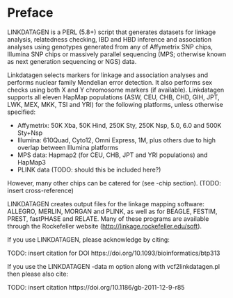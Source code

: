 # Preface {.unnumbered}

LINKDATAGEN is a PERL (5.8+) script that generates datasets for linkage analysis, relatedness checking, IBD and HBD inference and association analyses using genotypes generated from any of Affymetrix SNP chips, Illumina SNP chips or massively parallel sequencing (MPS; otherwise known as next generation sequencing or NGS) data.

Linkdatagen selects markers for linkage and association analyses and performs nuclear family Mendelian error detection. It also performs sex checks using both X and Y chromosome markers (if available). Linkdatagen supports all eleven HapMap populations (ASW, CEU, CHB, CHD, GIH, JPT, LWK, MEX, MKK, TSI and YRI) for the following platforms, unless otherwise specified:

-   Affymetrix: 50K Xba, 50K Hind, 250K Sty, 250K Nsp, 5.0, 6.0 and 500K Sty+Nsp
-   Illumina: 610Quad, Cyto12, Omni Express, 1M, plus others due to high overlap between Illumina platforms
-   MPS data: Hapmap2 (for CEU, CHB, JPT and YRI populations) and HapMap3
-   PLINK data (TODO: should this be included here?)

However, many other chips can be catered for (see -chip section). (TODO: insert cross-reference)

LINKDATAGEN creates output files for the linkage mapping software: ALLEGRO, MERLIN, MORGAN and PLINK, as well as for BEAGLE, FESTIM, PREST, fastPHASE and RELATE. Many of these programs are available through the Rockefeller website (<http://linkage.rockefeller.edu/soft>).

If you use LINKDATAGEN, please acknowledge by citing:

TODO: insert citation for DOI https://doi.org/10.1093/bioinformatics/btp313

If you use the LINKDATAGEN -data m option along with vcf2linkdatagen.pl then please also cite:

TODO: insert citation https://doi.org/10.1186/gb-2011-12-9-r85


